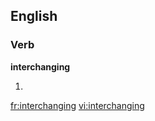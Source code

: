 
==English==

===Verb===
'''interchanging'''

# {{present participle of|interchange}}

[[fr:interchanging]]
[[vi:interchanging]]